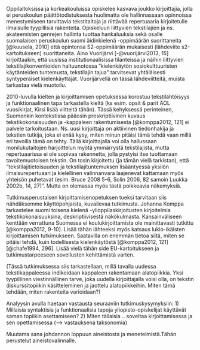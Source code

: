 

Oppilaitoksissa ja korkeakouluissa opiskelee kasvava joukko kirjoittajia, jolla ei peruskoulun päättötodistuksesta huolimatta ole hallinnassaan opinnoissa menestymiseen tarvittavia tekstitaitoja ja riittävää repertuaaria kirjoitetulle ilmaisulle tyypillisiä rakenteita. Opiskeluun liittyvien tekstilajien ja ns. akateemisten genrejen hallinta tuottaa hankaluuksia sekä osalle suomalaisen peruskoulun suomi äidinkielenä -oppimäärän suorittaneita [@kuusela, 2010] että opintonsa S2-oppimäärän mukaisesti (lähdeviite s2-kartoitukseen) suorittaneita. Aino Vuorijärvi [-@vuorijärvi2013, 15] kirjoittaakin, että uusissa institutionaalisissa tilanteissa ja näihin liittyvien tekstilajikonventioiden haltuunotossa ”kielenkäytön sosiokulttuuristen käytänteiden tuntemusta, tekstilajin tajua” tarvitsevat yhtäläisesti syntyperäiset kielenkäyttäjät. Vuorijärvellä on tässä lähdeviitteitä, muista tarkastaa vielä muotoilu.

2010-luvulla kielten ja kirjoittamisen opetuksessa korostuu tekstilähtöisyys ja funktionaalinen tapa tarkastella kieltä (ks esim. opsit & parit ÄOL vuosikirjat, Kirsi lisää viitteitä tähän). Tässä kehyksessä perinteinen, Suomenkin kontekstissa pääosin preskriptiivinen kuvaus tekstikokonaisuuden ja -kappaleen rakentumisesta [@komppa2012, 121] ei palvele tarkoitustaan. Ns. uusi kirjoittaja on aktiivinen tiedonhakija ja tekstien tutkija, joka ei enää kysy, miten minun pitäisi tämä tehdä vaan millä eri tavoilla tämä on tehty. Tällä kirjoittajalla voi olla hallussaan monilukutaitojen harjoittelun myötä ymmärrystä tekstilajista, mutta repertuaarissa ei ole sopivaa rakennetta, jolla pystyisi itse tuottamaan tavoitemuotoisen tekstin. On tosin kirjoitettu (ja tämän vielä tarkistan), että ”tekstilajitietoisuuden ja tekstilajituntemuksen lisääntyessä yksilön ilmaisurepertuaari ja kielellinen valinnanvara laajenevat kattamaan myös yhteisön puhetavat (esim. Bruce 2008 5-6, Solin 2006, 82 samoin Luukka 2002b, 14, 27)”. Mutta on olemassa myös tästä poikkeavia näkemyksiä.


Tutkimusperustaisen kirjoittamisenopetuksen tueksi tarvitaan siis nähdäksemme käyttöpohjaista, kuvailevaa tutkimusta. Johanna Komppa tarkastelee suomi toisena kielenä -ylioppilaskirjoitusten kirjoitelmia tekstikokonaisuuksina, deskriptiivisestä näkökulmasta. Kansainväliseen kenttään verrattuna Suomessa ei koulukirjoittamista ole mainittavasti tutkittu [@komppa2012, 9-10]. Lisää tähän lähteeksi myös katsaus lukio-ikäisten kirjoittamisen tutkimukseen. Saatavilla on enemmän tietoa siitä, miten se pitäisi tehdä, kuin todellisesta kielenkäytöstä [@komppa2012, 121] [@chafe1994, 296]. Lisää vielä tähän side EU-kartoitukseen ja tutkimustarpeeseen sovellusten kehittämistä varten.


(Tässä tutkimuksessa siis tarkastellaan, millä tavalla uudessa tekstikappaleessa indikoidaan kappaleen rakentamaan alatopiikkia. Yksi tyypillinen viestinnällinen tarve, joka uudella kirjoittajalla voisi olla, on tekstin diskurssitopiikin käsitteleminen ja jaottelu alatopiikkeihin. Miten tämä tehdään, miten rakenteita varioidaan?)

Analyysin avulla haetaan vastausta seuraaviin tutkimuskysymyksiin: 
1)	Millaisia syntaktisia ja funktionaalisia tapoja yliopisto-opiskelijat käyttävät saman topiikin asettamiseen?
2) Miten tällaisia .. soveltaa kirjoittamisessa ja sen opettamisessa (--> vastauksena taksonomia)

Muutama sana johdannon loppuun aineistosta ja menetelmistä.Tähän perustelut aineistovalinnalle.
